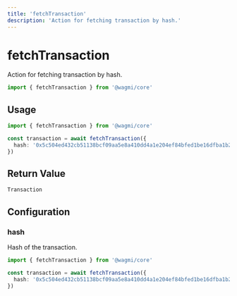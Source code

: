 ```yaml
---
title: 'fetchTransaction'
description: 'Action for fetching transaction by hash.'
---
```


# fetchTransaction

Action for fetching transaction by hash.

```ts
import { fetchTransaction } from '@wagmi/core'
```

## Usage

```ts
import { fetchTransaction } from '@wagmi/core'

const transaction = await fetchTransaction({
  hash: '0x5c504ed432cb51138bcf09aa5e8a410dd4a1e204ef84bfed1be16dfba1b22060',
})
```

## Return Value

```ts
Transaction
```

## Configuration

### hash

Hash of the transaction.

```ts {4}
import { fetchTransaction } from '@wagmi/core'

const transaction = await fetchTransaction({
  hash: '0x5c504ed432cb51138bcf09aa5e8a410dd4a1e204ef84bfed1be16dfba1b22060',
})
```
